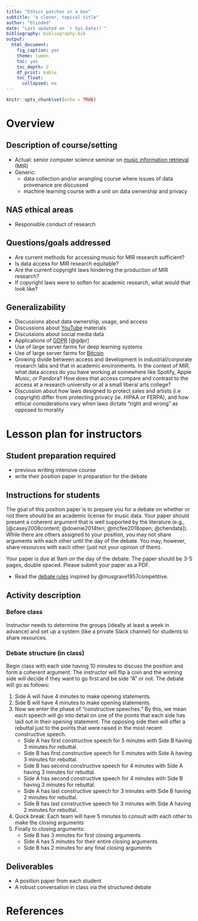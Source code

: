 ```yaml
---
title: "Ethics patches in a box"
subtitle: "a clever, topical title"
author: "blinded"
date: "Last updated on `r Sys.Date()`"
bibliography: bibliography.bib
output:
  html_document:
    fig_caption: yes
    theme: lumen
    toc: yes
    toc_depth: 2
    df_print: kable
    toc_float:
      collapsed: no
---
```


```r
knitr::opts_chunk$set(echo = TRUE)
```

# Overview

## Description of course/setting

- Actual: senior computer science seminar on 
[music information retrieval](https://en.wikipedia.org/wiki/Music_information_retrieval)
(MIR)
- Generic:
    - data collection and/or wrangling course where issues of data provenance are discussed
    - machine learning course with a unit on data ownership and privacy

## NAS ethical areas

- Responsible conduct of research

## Questions/goals addressed

- Are current methods for accessing music for MIR research sufficient? 
- Is data access for MIR research equitable? 
- Are the current copyright laws hindering the production of MIR research? 
- If copyright laws were to soften for academic research, what would that look like? 

## Generalizability

- Discussions about data ownership, usage, and access 
- Discussions about [YouTube](https://en.wikipedia.org/wiki/YouTube) materials
- Discussions about social media data
- Applications of [GDPR](https://en.wikipedia.org/wiki/General_Data_Protection_Regulation) [@gdpr]
- Use of large server farms for deep learning systems
- Use of large server farms for [Bitcoin](https://en.wikipedia.org/wiki/Bitcoin)
- Growing divide between access and development in industrial/corporate research labs and that in academic environments. In the context of MIR, what data access do you have working at somewhere like Spotify, Apple Music, or Pandora? How does that access compare and contrast to the access at a research university or at a small liberal arts college? 
- Discussion about how laws designed to protect sales and artists (i.e copyright) differ from protecting privacy (ie. HIPAA or FERPA), and how ethical considerations vary when laws dictate "right and wrong" as opposed to morality


# Lesson plan for instructors

## Student preparation required

- previous writing intensive course
- write their position paper in preparation for the debate


## Instructions for students

The goal of this position paper is to prepare you for a debate on whether 
or not there should be an academic license for music data. Your paper should 
present a coherent argument that is well supported by the literature (e.g., [@casey2008content; @downie2014ten; @mcfee2018open; @chendata]). 
While 
there are others assigned to your position, you may not share arguments with 
each other until the day of the debate. You may, however, share resources with 
each other (just not your opinion of them). 

Your paper is due at 9am on the day of the debate. The paper should be 3-5 pages, 
double spaced. Please submit your paper as a PDF. 

- Read the [debate rules](http://homepage.ntu.edu.tw/~karchung/debate1.htm) inspired by @musgrave1957competitive.

## Activity description

### Before class

Instructor needs to determine the groups (ideally at least a week in advance) 
and set up a system (like a private Slack channel) for students to share resources.

### Debate structure (in class)

Begin class with each side having 10 minutes to discuss the position and 
form a coherent argument. The instructor will flip a coin and the winning 
side will decide if they want to go first and be side "A" or not. The 
debate will go as follows:

1. Side A will have 4 minutes to make opening statements. 
2. Side B will have 4 minutes to make opening statements.
3. Now we enter the phase of "constructive speeches." By this, we mean 
each speech will go into detail on one of the points that each side has laid 
out in their opening statement. The opposing side then will offer a rebuttal 
just to the points that were raised in the most recent constructive speech. 
   * Side A has first constructive speech for 5 minutes with Side B having 3 minutes for rebuttal.
   * Side B has first constructive speech for 5 minutes with Side A having 3 minutes for rebuttal.
   * Side B has second constructive speech for 4 minutes with Side A having 3 minutes for rebuttal.
   * Side A has second constructive speech for 4 minutes with Side B having 3 minutes for rebuttal.
   * Side A has last constructive speech for 3 minutes with Side B having 2 minutes for rebuttal.
   * Side B has last constructive speech for 3 minutes with Side A having 2 minutes for rebuttal.
4. Quick break: Each team will have 5 minutes to consult with each other to make the closing arguments
5. Finally to closing arguments:
   * Side B has 3 minutes for first closing arguments
   * Side A has 5 minutes for their entire closing arguments
   * Side B has 2 minutes for any final closing arguments




## Deliverables

- A position paper from each student 
- A robust conversation in class via the structured debate


# References
